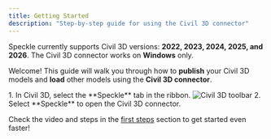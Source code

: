 ```yaml
---
title: Getting Started  
description: "Step-by-step guide for using the Civil 3D connector"
---
```


<Info>Speckle currently supports Civil 3D versions: **2022, 2023, 2024, 2025, and 2026**. The Civil 3D connector works on **Windows** only.</Info>


Welcome! This guide will walk you through how to **publish** your Civil 3D models and **load** other models using the **Civil 3D connector**.


<BeforeYouBegin app="Civil 3D" />

<Steps>
  <Step title="Open the Civil 3D connector">
    1. In Civil 3D, select the **Speckle** tab in the ribbon.
    <Frame>
    <img src="/images/connectors/civil_toolbar.jpg" alt="Civil 3D toolbar" />
    </Frame>
    2. Select **Speckle** to open the Civil 3D connector.
    <DuiLogin connector="Civil 3D" />
  </Step>

  <DuiPublish connector="Civil 3D" />
  <DuiLoad connector="Civil 3D" />

</Steps>

<Tip> Check the video and steps in the [first steps](/get-started/quickstart.mdx) section to get started even faster!</Tip>


<ConnectorConclusion connector="Civil 3D" actions="publish and load" />


<LearnMore />

